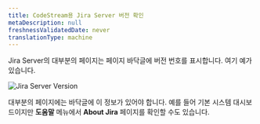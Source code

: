 ```yaml
---
title: CodeStream용 Jira Server 버전 확인
metaDescription: null
freshnessValidatedDate: never
translationType: machine
---
```



Jira Server의 대부분의 페이지는 페이지 바닥글에 버전 번호를 표시합니다. 여기 예가 있습니다.

<img
  alt="Jira Server Version"
  src={codestreamFindYourJiraServerVersion}
/>

대부분의 페이지에는 바닥글에 이 정보가 있어야 합니다. 예를 들어 기본 시스템 대시보드이지만 **도움말** 메뉴에서 **About Jira** 페이지를 확인할 수도 있습니다.